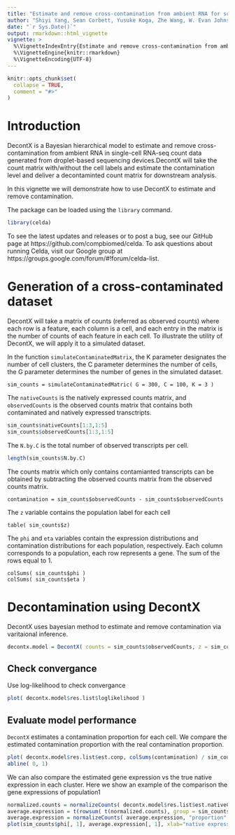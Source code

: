 ```yaml
---
title: "Estimate and remove cross-contamination from ambient RNA for scRNA-seq data with DecontX"
author: "Shiyi Yang, Sean Corbett, Yusuke Koga, Zhe Wang, W. Evan Johnson, Masanao Yajima, Joshua D. Campbell"
date: "`r Sys.Date()`"
output: rmarkdown::html_vignette
vignette: >
  %\VignetteIndexEntry{Estimate and remove cross-contamination from ambient RNA for scRNA-seq data with DecontX}
  %\VignetteEngine{knitr::rmarkdown}
  %\VignetteEncoding{UTF-8}
---
```


```r
knitr::opts_chunk$set(
  collapse = TRUE,
  comment = "#>"
)
```

# Introduction 
DecontX is a Bayesian hierarchical model to estimate and remove cross-contamination from ambient RNA in single-cell RNA-seq count data generated from droplet-based sequencing devices.DecontX will take the count matrix with/without the cell labels and estimate the contamination level and deliver a decontaminted count matrix for downstream analysis. 

In this vignette we will demonstrate how to use DecontX to estimate and remove contamination.  


The package can be loaded using the `library` command.

```r
library(celda)
```
To see the latest updates and releases or to post a bug, see our GitHub page at https://github.com/compbiomed/celda. To ask questions about running Celda, visit our Google group at https://groups.google.com/forum/#!forum/celda-list.


# Generation of a cross-contaminated dataset 
DecontX will take a matrix of counts (referred as observed counts) where each row is a feature, each column is a cell, and each entry in the matrix is the number of counts of each feature in each cell. To illustrate the utility of DecontX, we will apply it to a simulated dataset.

In the function `simulateContaminatedMatrix`, the K parameter designates the number of cell clusters, the C parameter determines the number of cells, the G parameter determines the number of genes in the simulated dataset.

```
sim_counts = simulateContaminatedMatric( G = 300, C = 100, K = 3 ) 
```

The `nativeCounts` is the natively expressed counts matrix, and `observedCounts` is the observed counts matrix that contains both contaminated and natively expressed transctripts. 
```r
sim_counts$nativeCounts[1:3,1:5] 
sim_counts$observedCounts[1:3,1:5]
```

The `N.by.C` is the total number of observed transcripts per cell. 
```r
length(sim_counts$N.by.C)
```

The counts matrix which only contains contamianted transcripts can be obtained by subtracting the observed counts matrix from the observed counts matrix. 

```
contamination = sim_counts$observedCounts - sim_counts$observedCounts 
```

The `z` variable contains the population label for each cell
```
table( sim_counts$z) 
```

The `phi` and `eta` variables contain the expression distributions and contamination distributions for each population, respectively. Each column corresponds to a population, each row represents a gene. The sum of the rows equal to 1. 
```
colSums( sim_counts$phi ) 
colSums( sim_counts$eta )
```


# Decontamination using DecontX
DecontX uses bayesian method to estimate and remove contamination via varitaional inference. 
```r
decontx.model = DecontX( counts = sim_counts$observedCounts, z = sim_counts$z ) 
```

## Check convergance
Use log-likelihood to check convergance 
```r
plot( decontx.model$res.list$loglikelihood ) 
```
## Evaluate model performance 
`DecontX` estimates a contamination proportion for each cell. We compare the estimated contamination proportion with the real contamination proportion.
```r
plot( decontx.model$res.list$est.conp, colSums(contamination) / sim_counts$N.By.C,  col=sim_counts$z) 
abline( 0, 1) 
```

We can also compare the estimated gene expression vs the true native expression in each cluster. Here we show an example of the comparison the gene expressions of population1
```r
normalized.counts = normalizeCounts( decontx.model$res.list$est.nativeCounts, "proportion" ) 
average.expression = t(rowsum( t(normalized.counts), group = sim_counts$z ) ) 
average.expression = normalizeCounts( average.expression, "proportion" ) 
plot(sim_counts$phi[, 1], average.expression[, 1], xlab="native expression", ylab="estimated average expression", main="gene expression in population1" ) 
```
